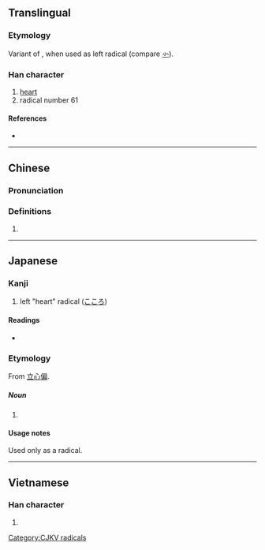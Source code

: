 {{character info/new}}
{{also|心|㣺}}
==Translingual==
{{stroke order|type=animate}}

===Etymology===
Variant of {{m|mul|心||heart|sc=Hani}}, when used as left radical (compare [[㣺]]).

===Han character===
{{Han char|rn=61|rad=心|as=00|sn=3|var=1|four=|canj=HY}}

# [[heart]]
# radical number 61

====References====
* {{Han ref|kx=0375.011|dkj=10297|dj=0701.020|hdz=42267.011|uh=5FC4|ud=24516}}

----

==Chinese==
{{zh-forms}}

===Pronunciation===
{{zh-pron
|m=xīn
|cat=
}}

===Definitions===
{{zh-hanzi}}

# {{rfdef|zh}}

----

==Japanese==

===Kanji===
{{ja-kanji|grade=r|rs=心00}}

# left "heart" radical ([[こころ#Japanese|こころ]])

====Readings====
* {{ja-readings|on=|kun=りっしんべん}}
===Etymology===
From [[立心偏#Japanese|立心偏]].
=====Noun=====
{{ja-noun|りっしんべん}}
# {{altspell|lang=ja|立心偏||left 'heart' radical}}

====Usage notes====
Used only as a radical.
----

==Vietnamese==

===Han character===
{{vi-hantu|[[tâm]]|rs=心00}}

# {{defn|lang=vi|sort=心00}}

[[Category:CJKV radicals]]